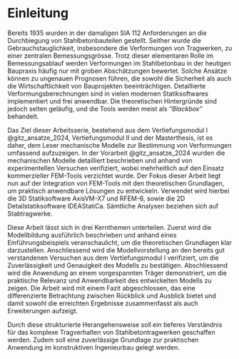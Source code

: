 # Einleitung 

Bereits 1935 wurden in der damaligen SIA 112 Anforderungen an die Durchbiegung von Stahlbetonbauteilen gestellt. Seither wurde die Gebrauchstauglichkeit, insbesondere die Verformungen von Tragwerken, zu einer zentralen Bemessungsgrösse. Trotz dieser elementaren Rolle im Bemessungsablauf werden Verformungen im Stahlbetonbau in der heutigen Baupraxis häufig nur mit groben Abschätzungen bewertet. Solche Ansätze können zu ungenauen Prognosen führen, die sowohl die Sicherheit als auch die Wirtschaftlichkeit von Bauprojekten beeinträchtigen. Detaillierte Verformungsberechnungen sind in vielen modernen Statiksoftwares implementiert und frei anwendbar. Die theoretischen Hintergründe sind jedoch selten geläufig, und die Tools werden meist als *"Blackbox"* behandelt.

Das Ziel dieser Arbeitsserie, bestehend aus dem Vertiefungsmodul I @gitz_ansatze_2024, Vertiefungsmodul II und der Masterthesis, ist es daher, dem Leser mechanische Modelle zur Bestimmung von Verformungen umfassend aufzuzeigen. In der Vorarbeit @gitz_ansatze_2024 wurden die mechanischen Modelle detailliert beschrieben und anhand von experimentellen Versuchen verifiziert, wobei mehrheitlich auf den Einsatz kommerzieller FEM-Tools verzichtet wurde. Der Fokus dieser Arbeit liegt nun auf der Integration von FEM-Tools mit den theoretischen Grundlagen, um praktisch anwendbare Lösungen zu entwickeln. Verwendet wird hierbei die 3D Statiksoftware AxisVM-X7 und RFEM-6, sowie die 2D Detailstatiksoftware IDEAStatiCa. Sämtliche Analysen beziehen sich auf Stabtragwerke.

Diese Arbeit lässt sich in drei Kernthemen unterteilen. Zuerst wird die Modellbildung ausführlich beschrieben und anhand eines Einführungsbeispiels veranschaulicht, um die theoretischen Grundlagen klar darzustellen. Anschliessend wird die Modellvorstellung an den bereits gut verstandenen Versuchen aus dem Vertiefungsmodul I verifiziert, um die Zuverlässigkeit und Genauigkeit des Modells zu bestätigen. Abschliessend wird die Anwendung an einem vorgespannten Träger demonstriert, um die praktische Relevanz und Anwendbarkeit des entwickelten Modells zu zeigen. Die Arbeit wird mit einem Fazit abgeschlossen, das eine differenzierte Betrachtung zwischen Rückblick und Ausblick bietet und damit sowohl die erreichten Ergebnisse zusammenfasst als auch Erweiterungen aufzeigt.

Durch diese strukturierte Herangehensweise soll ein tieferes Verständnis für das komplexe Tragverhalten von Stahlbetontragwerken geschaffen werden. Zudem soll eine zuverlässige Grundlage zur praktischen Anwendung im konstruktiven Ingenieurbau gelegt werden.
